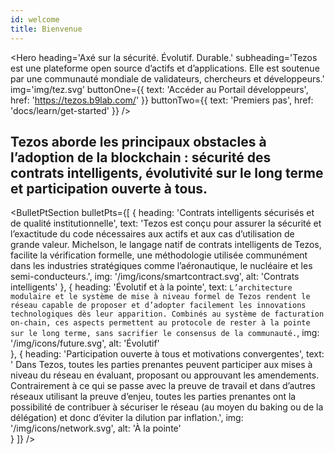 ```yaml
---
id: welcome
title: Bienvenue
---
```




<Hero
    heading='Axé sur la sécurité. Évolutif. Durable.'
    subheading='Tezos est une plateforme open source d’actifs et d’applications. Elle est soutenue par une communauté mondiale de validateurs, chercheurs et développeurs.'
    img='img/tez.svg'
    buttonOne={{
        text: 'Accéder au Portail développeurs',
        href: 'https://tezos.b9lab.com/'
    }}
    buttonTwo={{
        text: 'Premiers pas',
        href: 'docs/learn/get-started'
    }}
/>

<Wrapper bg={colors.lightGrey} padded center id="key-barriers">

## Tezos aborde les principaux obstacles à l’adoption de la blockchain : sécurité des contrats intelligents, évolutivité sur le long terme et participation ouverte à tous.

</Wrapper>

<BulletPtSection
    bulletPts={[
        {
            heading: 'Contrats intelligents sécurisés et de qualité institutionnelle',
            text: 'Tezos est conçu pour assurer la sécurité et l’exactitude du code nécessaires aux actifs et aux cas d’utilisation de grande valeur. Michelson, le langage natif de contrats intelligents de Tezos, facilite la vérification formelle, une méthodologie utilisée communément dans les industries stratégiques comme l’aéronautique, le nucléaire et les semi-conducteurs.',
            img: '/img/icons/smartcontract.svg',
            alt: 'Contrats intelligents'
        },
        {
            heading: 'Évolutif et à la pointe',
            text: `L’architecture modulaire et le système de mise à niveau formel de Tezos rendent le réseau capable de proposer et d’adopter facilement les innovations technologiques dès leur apparition. Combinés au système de facturation on-chain, ces aspects permettent au protocole de rester à la pointe sur le long terme, sans sacrifier le consensus de la communauté.`,
            img: '/img/icons/future.svg',
            alt: 'Évolutif'   
        },
        {
            heading: 'Participation ouverte à tous et motivations convergentes',
            text: ' Dans Tezos, toutes les parties prenantes peuvent participer aux mises à niveau du réseau en évaluant, proposant ou approuvant les amendements. Contrairement à ce qui se passe avec la preuve de travail et dans d’autres réseaux utilisant la preuve d’enjeu, toutes les parties prenantes ont la possibilité de contribuer à sécuriser le réseau (au moyen du baking ou de la délégation) et donc d’éviter la dilution par inflation.',
            img: '/img/icons/network.svg',
            alt: 'À la pointe'   
        }
    ]}
/>
